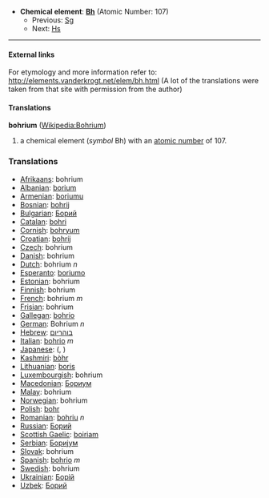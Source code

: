 *'''Chemical element''': '''[[Bh]]''' (Atomic Number: 107)
**Previous: [[Seaborgium|Sg]]
**Next: [[Hassium|Hs]]
----
====External links====
For etymology and more information refer to:
http://elements.vanderkrogt.net/elem/bh.html
(A lot of the translations were taken from that site with permission from the author)

==== Translations ====
'''bohrium''' ([[en:Bohrium|Wikipedia:Bohrium]])

# a chemical element (''symbol'' Bh) with an [[atomic number]] of 107.

===Translations===
*[[Afrikaans]]: bohrium
*[[Albanian]]: [[borium]]
*[[Armenian]]: [[boriumu]]
*[[Bosnian]]: [[bohrij]]
*[[Bulgarian]]: [[Борий]]
*[[Catalan]]: [[bohri]]
*[[Cornish]]: [[bohryum]]
*[[Croatian]]: [[bohrij]]
*[[Czech]]: bohrium
*[[Danish]]: bohrium
*[[Dutch]]: bohrium ''n''
*[[Esperanto]]: [[boriumo]]
*[[Estonian]]: bohrium
*[[Finnish]]: bohrium
*[[French]]: bohrium ''m''
*[[Frisian]]: bohrium
*[[Gallegan]]: [[bohrio]]
*[[German]]: Bohrium ''n''
*[[Hebrew]]: [[בוהריום]]
*[[Italian]]: [[bohrio]] ''m''
*[[Japanese]]: ([[]], )
*[[Kashmiri]]: [[bòhr]]
*[[Lithuanian]]: [[boris]]
*[[Luxembourgish]]: bohrium
*[[Macedonian]]: [[Бориум]]
*[[Malay]]: bohrium
*[[Norwegian]]: bohrium
*[[Polish]]: [[bohr]] '' ''
*[[Romanian]]: [[bohriu]] ''n''
*[[Russian]]: [[Борий]] '' ''
*[[Scottish Gaelic]]: [[boiriam]]
*[[Serbian]]: [[Бориjум]]
*[[Slovak]]: bohrium
*[[Spanish]]: [[bohrio]] ''m''
*[[Swedish]]: bohrium
*[[Ukrainian]]: [[Борiй]]
*[[Uzbek]]: [[Борий]]